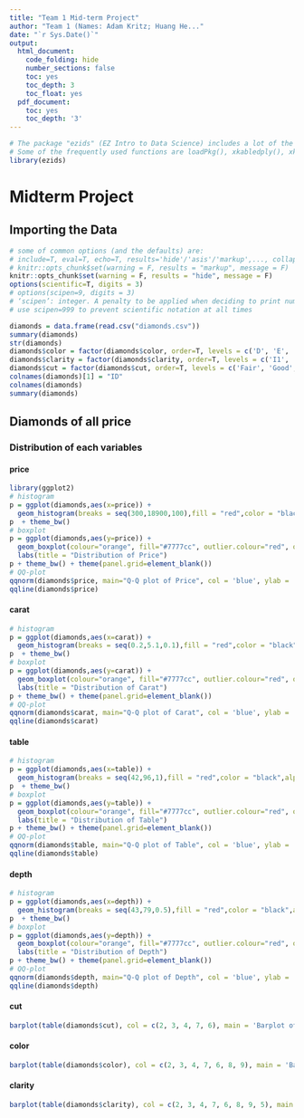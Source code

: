 ```yaml
---
title: "Team 1 Mid-term Project"
author: "Team 1 (Names: Adam Kritz; Huang He..."
date: "`r Sys.Date()`"
output:
  html_document:
    code_folding: hide
    number_sections: false
    toc: yes
    toc_depth: 3
    toc_float: yes
  pdf_document:
    toc: yes
    toc_depth: '3'
---
```




```r
# The package "ezids" (EZ Intro to Data Science) includes a lot of the helper functions we developed for the course. 
# Some of the frequently used functions are loadPkg(), xkabledply(), xkablesummary(), uzscale(), etc.
library(ezids)
```

# Midterm Project

## Importing the Data

```r
# some of common options (and the defaults) are: 
# include=T, eval=T, echo=T, results='hide'/'asis'/'markup',..., collapse=F, warning=T, message=T, error=T, cache=T, fig.width=6, fig.height=4, fig.dim=c(6,4) #inches, fig.align='left'/'center','right', 
# knitr::opts_chunk$set(warning = F, results = "markup", message = F)
knitr::opts_chunk$set(warning = F, results = "hide", message = F)
options(scientific=T, digits = 3) 
# options(scipen=9, digits = 3) 
# ‘scipen’: integer. A penalty to be applied when deciding to print numeric values in fixed or exponential notation.  Positive values bias towards fixed and negative towards scientific notation: fixed notation will be preferred unless it is more than ‘scipen’ digits wider.
# use scipen=999 to prevent scientific notation at all times
```

```r
diamonds = data.frame(read.csv("diamonds.csv"))
summary(diamonds)
str(diamonds)
diamonds$color = factor(diamonds$color, order=T, levels = c('D', 'E', 'F', 'G', 'H', 'I', 'J'))
diamonds$clarity = factor(diamonds$clarity, order=T, levels = c('I1', 'SI2', 'SI1', 'VS2', 'VS1', 'VVS2', 'VVS1', 'IF'))
diamonds$cut = factor(diamonds$cut, order=T, levels = c('Fair', 'Good', 'Very Good', 'Premium', 'Ideal'))
colnames(diamonds)[1] = "ID"
colnames(diamonds)
summary(diamonds)
```

## Diamonds of all price

### Distribution of each variables

#### price
```r
library(ggplot2)
# histogram
p = ggplot(diamonds,aes(x=price)) + 
  geom_histogram(breaks = seq(300,18900,100),fill = "red",color = "black",alpha = 0.3) + labs(title = "Distribution of Price", x = "Price",y = "frequency")
p  + theme_bw()
# boxplot
p = ggplot(diamonds,aes(y=price)) + 
  geom_boxplot(colour="orange", fill="#7777cc", outlier.colour="red", outlier.shape=8, outlier.size=4) + 
  labs(title = "Distribution of Price")
p + theme_bw() + theme(panel.grid=element_blank())
# QQ-plot
qqnorm(diamonds$price, main="Q-Q plot of Price", col = 'blue', ylab = 'Price') 
qqline(diamonds$price)

```


#### carat
```r
# histogram
p = ggplot(diamonds,aes(x=carat)) + 
  geom_histogram(breaks = seq(0.2,5.1,0.1),fill = "red",color = "black",alpha = 0.3) + labs(title = "Distribution of Carat", x = "Carat",y = "frequency")
p  + theme_bw()
# boxplot
p = ggplot(diamonds,aes(y=carat)) + 
  geom_boxplot(colour="orange", fill="#7777cc", outlier.colour="red", outlier.shape=8, outlier.size=4) + 
  labs(title = "Distribution of Carat")
p + theme_bw() + theme(panel.grid=element_blank())
# QQ-plot
qqnorm(diamonds$carat, main="Q-Q plot of Carat", col = 'blue', ylab = 'Carat') 
qqline(diamonds$carat)
```

#### table
```r
# histogram
p = ggplot(diamonds,aes(x=table)) + 
  geom_histogram(breaks = seq(42,96,1),fill = "red",color = "black",alpha = 0.3) + labs(title = "Distribution of Table", x = "Table",y = "frequency")
p  + theme_bw()
# boxplot
p = ggplot(diamonds,aes(y=table)) + 
  geom_boxplot(colour="orange", fill="#7777cc", outlier.colour="red", outlier.shape=8, outlier.size=4) + 
  labs(title = "Distribution of Table")
p + theme_bw() + theme(panel.grid=element_blank())
# QQ-plot
qqnorm(diamonds$table, main="Q-Q plot of Table", col = 'blue', ylab = 'Table') 
qqline(diamonds$table)
```

#### depth
```r
# histogram
p = ggplot(diamonds,aes(x=depth)) + 
  geom_histogram(breaks = seq(43,79,0.5),fill = "red",color = "black",alpha = 0.3) + labs(title = "Distribution of Depth", x = "depth",y = "frequency")
p  + theme_bw()
# boxplot
p = ggplot(diamonds,aes(y=depth)) + 
  geom_boxplot(colour="orange", fill="#7777cc", outlier.colour="red", outlier.shape=8, outlier.size=4) + 
  labs(title = "Distribution of Depth")
p + theme_bw() + theme(panel.grid=element_blank())
# QQ-plot
qqnorm(diamonds$depth, main="Q-Q plot of Depth", col = 'blue', ylab = 'Depth') 
qqline(diamonds$depth)
```


#### cut
```r
barplot(table(diamonds$cut), col = c(2, 3, 4, 7, 6), main = 'Barplot of Cut', xlab = "Cut", ylab = "Frequency")
```

#### color
```r
barplot(table(diamonds$color), col = c(2, 3, 4, 7, 6, 8, 9), main = 'Barplot of Color', xlab = "Color", ylab = "Frequency")
```


#### clarity
```r
barplot(table(diamonds$clarity), col = c(2, 3, 4, 7, 6, 8, 9, 5), main = 'Barplot of Color', xlab = "Clarity", ylab = "Frequency")
```

```r


```


```r


```


```r


```


```r


```


```r


```


```r


```


```r


```




